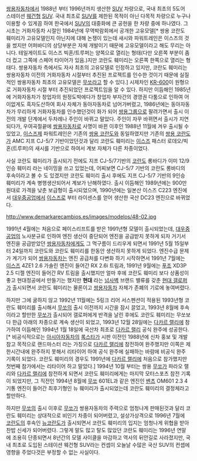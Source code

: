 {{{#!html
<img src="http://cfile223.uf.daum.net/image/0340C945511C5308295C49"width=500>}}}

[[쌍용자동차]]에서 1988년 부터 1996년까지 생산한 [[SUV]] 차량으로, 국내 최초의 5도어 스테이션 [[웨건]]형 [[SUV]]. 국내 최초로 [[SUV]]를 제한된 목적이 아닌 다목적 차량으로 누구나 이용할 수 있게끔 하여 한국에서 [[SUV]]의 대중화에 큰 공헌을 한 차량 중에 하나였다.
그 시초는 거화자동차 시절인 1984년에 무역박람회에서 공개한 고유모델[* 쌍용 코란도 훼미리가 고유모델인지 아닌지에 대해 논쟁이 있는데 새시와 파워트레인은 이스즈의 것을 썼지만 어퍼바디의 상당부분은 자체 개발이기 때문에 고유모델이라고 해도 무리는 아니다. 테일게이트도 이스즈 빅혼/트루퍼는 양쪽으로 열리는 형태(다만 오른쪽 부분이 좀 더 컸고 그쪽에 스페어 타이어가 있음.)지만 코란도 훼미리는 오른쪽 한쪽으로 열리는 형태다. 쌍용자동차 측에서도 자사 최초의 고유모델로 인정하고 있지만, 코란도 훼미리는 쌍용자동차 이전의 거화자동차 시절부터 추진된 프로젝트를 인수한 것이기 때문에 실질적인 쌍용자동차 최초의 고유모델은 [[무쏘]]라고 할 수 있다.] 시제차인 [http://news.carlife.net/news/view.html?section=3&category=33&no=1426 KR-600]이 원형으로 거화자동차 시절 부터 추진되었던 프로젝트임을 알 수 있다. 하지만 이듬해인 1985년에 거화자동차가 창업자의 원정도박에다가 창업자 부자간의 경영권 다툼으로 인하여 어이없게도 흑자도산하여 회사 자체가 동아자동차로 넘어가버렸고, 1986년에는 동아자동차가 무리하게 거화자동차를 인수했던것이 화가 되어 [[쌍용그룹]]으로 팔려가면서 출시 이전의 개발 단계에서 두차례나 주인이 바뀌고 말았다.
주인이 자꾸 바뀌면서 출시가 지연되다가, 우여곡절끝에 [[쌍용자동차]]로 사명이 바뀐 이후인 1988년 11월에 겨우 출시될 수 있었고, [[이스즈]]제 파워트레인은 기존의 [[쌍용 코란도]]와 동일하였지만 기존의 [[쌍용 코란도]]가 AMC 지프 CJ-5/7 기반이었던것과 달리 코란도 훼미리는 [[이스즈]] 패스터 로데오/빅혼(트루퍼)의 새시를 기반으로 하여서 계보 자체가 다른 차종이었다.

사실 코란도 훼미리가 출시되기 전에도 지프 CJ-5/7기반의 [[코란도]] 롱바디가 이미 12/9인승 훼미리 라는 네이밍을 쓰고 있었는데, 어찌보면 CJ-5/7 기반의 코란도 롱바디의 후속이라고 볼 수 도 있겠지만 코란도 훼미리 출시 후에도 지프 CJ-5/7 기반의 9인승 훼미리가 계속 병행생산되어서 계보가 난해하였다.
출시 이듬해인 1989년에는 900만원대로 가격을 낮춘 보급형이 출시되었으며, 1990년에는 일본산 이스즈 C223 엔진에서 [[대우중공업]]에서 [[이스즈]]로 부터 라이센스를 얻어 생산한 국산 DC23 엔진으로 바뀌었다.

http://www.demarkarecambios.es/images/modelos/48-02.jpg

1991년 4월에는 처음으로 페이스리프트를 받은 1991년형 모델이 출시되었는데, [[대우중공업]]의 노사분규로 인하여 엔진 생산이 중단되어 엔진을 공급받지 못하게 되자 거기서 엔진을 공급받았던 [[쌍용자동차]]에게도 그 먹구름이 드리우게 되면서 1991년 5월 15일부터 24일까지 코란도와 코란도 훼미리를 한동안 생산하지 못하게 되었다. 엔진수급 문제가 계기가 되어 [[쌍용자동차]]는 엔진 공급처를 다변화 하기 시작하면서 1991년 7월에는 [[이스즈]] 4ZE1 2.6 가솔린 엔진이 들어간 RX 2.6i 트림과, 1991년 9월에는 [[푸조]] XD3P 2.5 디젤 엔진이 들어간 RV 트림을 출시했지만 얼마 후에 코란도 훼미리 보다 상품성이 좋고 현대정공에서 만들기는 했지만 '''현대''' 라는 [[넘사벽]] 브랜드 밸류를 갖춘 [[현대 갤로퍼]]가 출시되면서 코란도 훼미리는 물론이고 [[쌍용자동차]] 자체가 존폐의 기로에 놓여버렸다.

하지만 그에 굴하지 않고 1992년 11월에는 5링크 리어 서스펜션이 적용된 1993년형 코란도 훼미리를 출시해서 [[무쏘]]의 출시 이전까지 시간을 잠시 끌었고, 1993년 8월에 후속이라고 할만한 [[무쏘]]가 출시되어 갤로퍼에게 반격을 날린 후에도 코란도 훼미리는 무쏘보다 한급 아래의 차종으로 계속 생산이 되었고, 1993년 12월 28일에는 [[다카르 랠리]]에 참가하여 이듬해인 1994년 1월 18일에 국산차 최초로 [[다카르 랠리]] 공식 완주에 성공한다. [* 비공식적으로는 [[아시아자동차]]의 [[기아 록스타|록스타]]가 시판 이전인 1988년에 신차 홍보 및 개발참고 목적으로 랜드마스터 라는 가칭으로 [[다카르 랠리]]에 참전하여 완주했지만 이쪽은 제한시간내에 완주하지 못해서 리타이어 하여 공식 완주에 실패하는 바람에 비공식 완주 기록이 되었다. 코란도 훼미리의 경우도 1991년에 [[다카르 랠리]]에 처음으로 참가했지만 첫번째 참가에서는 리타이어 하고 말았다.] 1994년 10월 부터는 쌍용 [[무쏘]]가 파라오 랠리와 [[다카르 랠리]]에 참전하게 되면서 코란도 훼미리에게는 마지막 모터스포츠 참전 기록이 되었지만, 그 직전인 1994년 8월에 [[무쏘]] 601EL과 같은 엔진인 [[벤츠]] OM601 2.3 4기통 엔진이 들어간 최후기형인 뉴 훼미리가 출시되었는데 코란도 훼미리의 결정체라고 할만하다.

하지만 [[무쏘]]의 출시 이후로 [[무쏘]]가 쌍용자동차의 주력으로 엄청나게 판매된것과 달리 코란도 훼미리는 상대적으로 비인기 차종이 되어버렸고, 설상가상격으로 1996년 7월에 [[코란도]]의 후속인 [[뉴코란도]]가 출시되면서 코란도 훼미리의 입지는 엄청나게 위협을 받아 찬밥 신세가 되어버렸다.
그렇게 말도 많고 탈도 많았던 코란도 훼미리는 1996년 연말에 조용히 단종되면서 8년간의 모델 사이클을 마감하고 역사의 뒤안길로 사라졌지만, 국내 최초로 도입된 스테이션 웨건형 SUV라는 컨셉이 오늘날 수많은 국산 SUV의 컨셉에 영향을 주었다것은 부정할 수 없는 사실이다.
